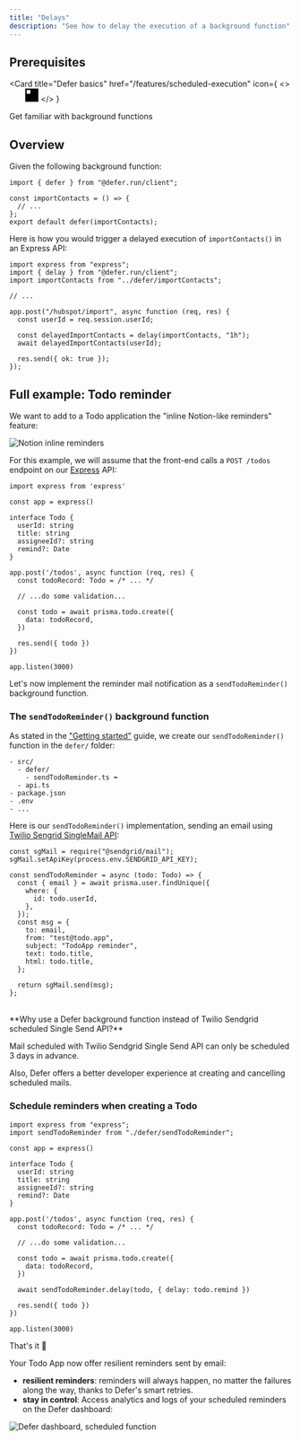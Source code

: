 ```yaml
---
title: "Delays"
description: "See how to delay the execution of a background function"
---
```


## Prerequisites

<Card
  title="Defer basics"
  href="/features/scheduled-execution"
  icon={
    <>
      <svg
        width="24"
        height="24"
        viewBox="0 0 40 41"
        fill="none"
        xmlns="http://www.w3.org/2000/svg"
        className="hidden dark:block"
      >
        <path
          fillRule="evenodd"
          clipRule="evenodd"
          d="M40 0.5V40.5H0V0.5H40ZM15.7143 4.78571H4.28571V16.2143H15.7143V4.78571ZM4.28571 20.5H20V4.78571H25.7143V26.2143H4.28571V20.5ZM4.28571 36.2143V30.5H30V4.78571H35.7143V36.2143H4.28571Z"
          fill="white"
        />
      </svg>
      <svg
        width="24"
        height="24"
        viewBox="0 0 40 41"
        fill="none"
        xmlns="http://www.w3.org/2000/svg"
        className="block dark:hidden"
      >
        <path
          fillRule="evenodd"
          clipRule="evenodd"
          d="M40 0.5V40.5H0V0.5H40ZM15.7143 4.78571H4.28571V16.2143H15.7143V4.78571ZM4.28571 20.5H20V4.78571H25.7143V26.2143H4.28571V20.5ZM4.28571 36.2143V30.5H30V4.78571H35.7143V36.2143H4.28571Z"
          fill="black"
        />
      </svg>
    </>
  }
>
  Get familiar with background functions
</Card>

## Overview

Given the following background function:

```tsx src/defer/importContacts.ts
import { defer } from "@defer.run/client";

const importContacts = () => {
  // ...
};
export default defer(importContacts);
```

Here is how you would trigger a delayed execution of `importContacts()` in an Express API:

```tsx src/api.ts
import express from "express";
import { delay } from "@defer.run/client";
import importContacts from "../defer/importContacts";

// ...

app.post("/hubspot/import", async function (req, res) {
  const userId = req.session.userId;

  const delayedImportContacts = delay(importContacts, "1h");
  await delayedImportContacts(userId);

  res.send({ ok: true });
});
```

## Full example: Todo reminder

We want to add to a Todo application the "inline Notion-like reminders" feature:

<Frame>
  <img
    src="/images/features/delay/notion-reminders.png"
    alt="Notion inline reminders"
  />
</Frame>

For this example, we will assume that the front-end calls a `POST /todos` endpoint on our [Express](https://expressjs.com/) API:

```tsx src/api.ts
import express from 'express'

const app = express()

interface Todo {
  userId: string
  title: string
  assigneeId?: string
  remind?: Date
}

app.post('/todos', async function (req, res) {
  const todoRecord: Todo = /* ... */

  // ...do some validation...

  const todo = await prisma.todo.create({
    data: todoRecord,
  })

  res.send({ todo })
})

app.listen(3000)
```

Let's now implement the reminder mail notification as a `sendTodoReminder()` background function.

### The `sendTodoReminder()` background function

As stated in the ["Getting started"](/get-started/overview) guide, we create our `sendTodoReminder()` function in the `defer/` folder:

```
- src/
  - defer/
    - sendTodoReminder.ts ⬅
  - api.ts
- package.json
- .env
- ...
```

Here is our `sendTodoReminder()` implementation, sending an email using [Twilio Sengrid SingleMail API](https://docs.sendgrid.com/api-reference/single-sends/create-single-send):

```tsx defer/sendTodoReminder.ts
const sgMail = require("@sendgrid/mail");
sgMail.setApiKey(process.env.SENDGRID_API_KEY);

const sendTodoReminder = async (todo: Todo) => {
  const { email } = await prisma.user.findUnique({
    where: {
      id: todo.userId,
    },
  });
  const msg = {
    to: email,
    from: "test@todo.app",
    subject: "TodoApp reminder",
    text: todo.title,
    html: todo.title,
  };

  return sgMail.send(msg);
};
```

<br />

<Info>
**Why use a Defer background function instead of Twilio Sendgrid scheduled Single Send API?**

Mail scheduled with Twilio Sendgrid Single Send API can only be scheduled 3 days in advance.

Also, Defer offers a better developer experience at creating and cancelling scheduled mails.

</Info>

### Schedule reminders when creating a Todo

```tsx src/api.ts
import express from "express";
import sendTodoReminder from "./defer/sendTodoReminder";

const app = express()

interface Todo {
  userId: string
  title: string
  assigneeId?: string
  remind?: Date
}

app.post('/todos', async function (req, res) {
  const todoRecord: Todo = /* ... */

  // ...do some validation...

  const todo = await prisma.todo.create({
    data: todoRecord,
  })

  await sendTodoReminder.delay(todo, { delay: todo.remind })

  res.send({ todo })
})

app.listen(3000)
```

That's it 🎉

Your Todo App now offer resilient reminders sent by email:

- **resilient reminders**: reminders will always happen, no matter the failures along the way, thanks to Defer's smart retries.
- **stay in control**: Access analytics and logs of your scheduled reminders on the Defer dashboard:

<Frame>
  <img
    src="/images/features/delay/defer-scheduled-function.png"
    alt="Defer dashboard, scheduled function"
  />
</Frame>
